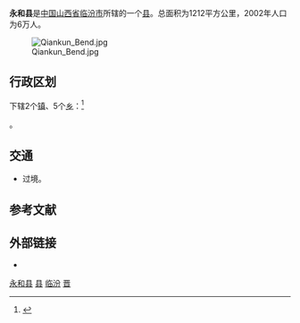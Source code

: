 {{Infobox China County
|Belong = [[山西省|山西省]][[临汾市|临汾市]]
|Photo = Yonghe,Shanxi,China 山西永和县.jpg
|Photoname = 永和风景
}}
'''永和县'''是[[中国|中国]][[山西省|山西省]][[临汾市|临汾市]]所辖的一个[[县|县]]。总面积为1212平方公里，2002年人口为6万人。

[[File:Qiankun_Bend.jpg|thumb]]

== 行政区划 ==
{{PAGENAMEBASE}}下辖2个[[行政建制镇|镇]]、5个[[乡_(中华人民共和国)|乡]]：<ref>{{PRC admin/ref sgc|14/10/32/000/000}}</ref>

{{PRC admin/children|14/10/32/000/000}}。

== 交通 ==
* {{中国国道名|341}}过境。

== 参考文献 ==
{{reflist}}

== 外部链接 ==
* {{Official website|http://www.sxyh.gov.cn/|name=永和县人民政府门户网站}}

{{山西行政区划小作品}}
{{永和县行政区划}}
{{临汾市行政区划}}
{{山西行政区划}}
{{国家级贫困县|前}}

[[Category:永和县|]]
[[Category:临汾区县市|县]]
[[Category:山西省县份|临汾]]
[[Category:原国家级贫困县|晋]]